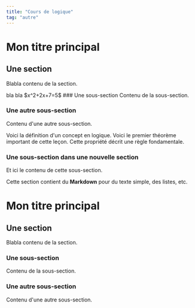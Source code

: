 ```yaml
---
title: "Cours de logique"
tag: "autre"
---
```



<Base>
<Tableofcontents/>

<h1> Mon titre principal </h1>

## Une section
Blabla contenu de la section.

<Hideable type="demonstration">
bla bla $x^2+2x+7=5$
</Hideable>
### Une sous-section
Contenu de la sous-section.

### Une autre sous-section
Contenu d'une autre sous-section.


<Item type="definition" titre="Définition 1">
  Voici la définition d'un concept en logique.
</Item>

<Item type="theorem" titre="Théorème 1">
  Voici le premier théorème important de cette leçon.
</Item>

<Item type="propriete" titre="Propriété de la logique">
  Cette propriété décrit une règle fondamentale.
</Item>

### Une sous-section dans une nouvelle section
Et ici le contenu de cette sous-section.


Cette section contient du **Markdown** pour du texte simple, des listes, etc.


<h1> Mon titre principal </h1>

## Une section
Blabla contenu de la section.

### Une sous-section
Contenu de la sous-section.

### Une autre sous-section
Contenu d'une autre sous-section.


</Base>

